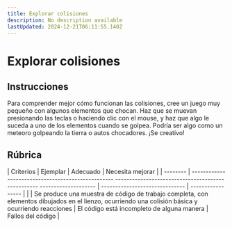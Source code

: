 ```yaml
---
title: Explorar colisiones
description: No description available
lastUpdated: 2024-12-21T06:11:55.140Z
---
```


# Explorar colisiones

## Instrucciones

Para comprender mejor cómo funcionan las colisiones, cree un juego muy pequeño con algunos elementos que chocan. Haz que se muevan presionando las teclas o haciendo clic con el mouse, y haz que algo le suceda a uno de los elementos cuando se golpea. Podría ser algo como un meteoro golpeando la tierra o autos chocadores. ¡Se creativo!

## Rúbrica

| Criterios | Ejemplar | Adecuado | Necesita mejorar |
| -------- | -------------------------------------------------- -------------------------------------------------- -------------------- | ------------------------------ | ----------------- |
| | Se produce una muestra de código de trabajo completa, con elementos dibujados en el lienzo, ocurriendo una colisión básica y ocurriendo reacciones | El código está incompleto de alguna manera | Fallos del código |

